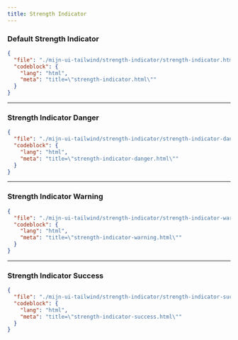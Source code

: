 ```yaml
---
title: Strength Indicator
---
```


### Default Strength Indicator

<TWComponentPreview src="/strength-indicator/strength-indicator" />

```json doc-gen:file
{
  "file": "./mijn-ui-tailwind/strength-indicator/strength-indicator.html",
  "codeblock": {
    "lang": "html",
    "meta": "title=\"strength-indicator.html\""
  }
}
```

---

### Strength Indicator Danger

<TWComponentPreview src="/strength-indicator/strength-indicator-danger" />

```json doc-gen:file
{
  "file": "./mijn-ui-tailwind/strength-indicator/strength-indicator-danger.html",
  "codeblock": {
    "lang": "html",
    "meta": "title=\"strength-indicator-danger.html\""
  }
}
```

---

### Strength Indicator Warning

<TWComponentPreview src="/strength-indicator/strength-indicator-warning" />

```json doc-gen:file
{
  "file": "./mijn-ui-tailwind/strength-indicator/strength-indicator-warning.html",
  "codeblock": {
    "lang": "html",
    "meta": "title=\"strength-indicator-warning.html\""
  }
}
```

---

### Strength Indicator Success

<TWComponentPreview src="/strength-indicator/strength-indicator-success" />

```json doc-gen:file
{
  "file": "./mijn-ui-tailwind/strength-indicator/strength-indicator-success.html",
  "codeblock": {
    "lang": "html",
    "meta": "title=\"strength-indicator-success.html\""
  }
}
```
